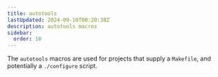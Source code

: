 ```yaml
---
title: autotools
lastUpdated: 2024-09-10T00:20:38Z
description: autotools macros
sidebar:
  order: 10
---
```


The `autotools` macros are used for projects that supply
a `Makefile`, and potentially a `./configure` script.

<RenderMacroActions group="autotools" />

